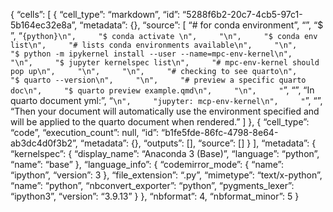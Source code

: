 {
 "cells": [
  {
   "cell_type": "markdown",
   "id": "5288f6b2-20c7-4cb5-97c1-5b164ec32e8a",
   "metadata": {},
   "source": [
    "# for conda environment\n",
    "\n",
    "$ \n",
    "```{python}\n",
    "$ conda activate \n",
    "\n",
    "$ conda env list\n",
    "# lists conda environments available\n",
    "\n",
    "$ python -m ipykernel install --user --name=mpc-env-kernel\n",
    "\n",
    "$ jupyter kernelspec list\n",
    "# mpc-env-kernel should pop up\n",
    "\n",
    "\n",
    "# checking to see quarto\n",
    "$ quarto --version\n",
    "\n",
    "# preview a specific quarto doc\n",
    "$ quarto preview example.qmd\n",
    "\n",
    "```\n",
    "\n",
    "In quarto document yml:\n",
    "```\n",
    "jupyter: mcp-env-kernel\n",
    "```\n",
    "\n",
    "Then your document will automatically use the environment specified and will be applied to the quarto document when rendered."
   ]
  },
  {
   "cell_type": "code",
   "execution_count": null,
   "id": "b1fe5fde-86fc-4798-8e64-ab3dc4d0f3b2",
   "metadata": {},
   "outputs": [],
   "source": []
  }
 ],
 "metadata": {
  "kernelspec": {
   "display_name": "Anaconda 3 (Base)",
   "language": "python",
   "name": "base"
  },
  "language_info": {
   "codemirror_mode": {
    "name": "ipython",
    "version": 3
   },
   "file_extension": ".py",
   "mimetype": "text/x-python",
   "name": "python",
   "nbconvert_exporter": "python",
   "pygments_lexer": "ipython3",
   "version": "3.9.13"
  }
 },
 "nbformat": 4,
 "nbformat_minor": 5
}
